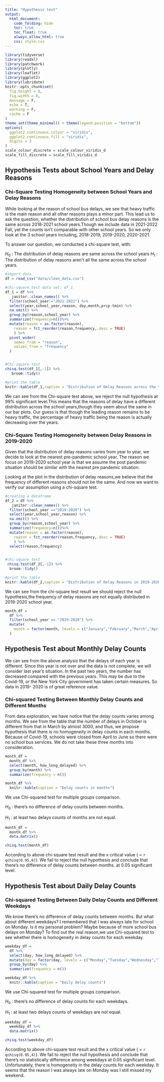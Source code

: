 ```yaml
---
title: "Hypothesis test"
output: 
  html_document:
    code_folding: hide
    toc: true
    toc_float: true
    always_allow_html: true
    css: style.css
---
```


```r
library(tidyverse)
library(readxl)
library(patchwork)
library(plotly)
library(leaflet)
library(ggplot2)
library(lubridate)
knitr::opts_chunk$set(
  fig.height = 6,
  fig.width = 8,
  message = F,
  echo = T,
  warning = F,
  cache = F
)
theme_set(theme_minimal() + theme(legend.position = "bottom"))
options(
  ggplot2.continuous.colour = "viridis",
  ggplot2.continuous.fill = "viridis",
  digits = 3
)
scale_colour_discrete = scale_colour_viridis_d
scale_fill_discrete = scale_fill_viridis_d
```

## Hypothesis Tests about School Years and Delay Reasons

### Chi-Square Testing Homogeneity between School Years and Delay Reasons

While looking at the reason of school bus delays, we see that heavy traffic is the main reason and all other reasons plays a minor part. This lead us to ask the question, whether the distribution of school bus delay reasons is the same across 2018-2021 school years.Though we include data in 2021-2022 Fall, yet the counts isn't comparable with other school years. So we only look at the 3 school years including, 2018-2019, 2019-2020, 2020-2021.

To answer our question, we conducted a chi-square test, with:

$H_0$ : The distribution of delay reasons are same across the school years
$H_1$ : The distribution of delay reasons aren't all the same across the school years.

```r
#import data
df = read_csv("data/clean_data.csv")

#chi-square test data set: df_1
df_1 = df %>% 
   janitor::clean_names() %>% 
  filter(school_year!="2021-2022") %>%
  select(year,school_year,reason, day,month,prcp:tmin) %>% 
  na.omit() %>% 
  group_by(reason,school_year) %>% 
  summarize(frequency=n())%>%
  mutate(reason = as.factor(reason),
    reason = fct_reorder(reason,frequency,.desc = TRUE)
    ) %>% 
  pivot_wider(
    names_from = "reason",
    values_from = "frequency"
  ) 


#Chi-square test
chisq.test(df_1[,-1]) %>% 
   broom::tidy()

#print the table
knitr::kable(df_1,caption = "Distribution of Delay Reasons across the Years")

```

We can see from the Chi-square test above, we reject the null hypothesis at 99% significant level.This means that the reasons of delay have a different distribution across the school years,though they seem about the same in our bar plots. Our guess is that though the leading reason remains to be heavy traffic, the percentage of heavy traffic being the reason is actually decreasing over the years.

### Chi-Square Testing Homogeneity between Delay Reasons in 2019-2020

Given that the distribution of delay reasons varies from year to year, we decide to look at the nearest pre-pandemic school year. The reason we focus on 2019-2020 school year is that we assume the post pandemic situation should be similar with the nearest pre pandemic situation. 

Looking at the plot in the distribution of delay reasons,we believe that the frequency of different reasons should not be the same. And now we want to verify our assumption using a chi-square test.

```r
#creating a dataframe
df_2 = df %>% 
   janitor::clean_names() %>% 
  filter(school_year =="2019-2020") %>%
  select(year,school_year,reason) %>% 
  na.omit() %>% 
  group_by(reason,school_year) %>% 
  summarize(frequency=n())%>%
  mutate(reason = as.factor(reason),
    reason = fct_reorder(reason,frequency,.desc = TRUE)
    ) %>% 
  select(reason,frequency)
  

#chi-square test
 chisq.test(df_2[,-1]) %>% 
  broom::tidy()

#print the table
knitr::kable(df_2,caption = "Distribution of Delay Reasons in 2019-2020")

```
We can see from the chi-square test result we should reject the null hypothesis,the frequency of delay reasons are not equally distributed in 2019-2020 school year.



```r
month_df =
  df %>%
  filter(school_year == "2019-2020") %>%
  mutate(
    month = factor(month, levels = c("January","February","March","April","May","June","September","October","November","December"))
  ) 
```

## Hypothesis Test about Monthly Delay Counts

We can see from the above analysis that the delays of each year is different. Since this year is not over and the data is not complete, we will consider last year's situation. In the past two years, the number has decreased compared with the previous years. This may be due to the Covid-19, or the New York City government has taken certain measures. So data in 2019- 2020 is of great reference value.


### Chi-squared Testing Between Monthly Delay Counts and Different Months

From data exploration, we have notice that the delay counts varies among 
months. We see from the table that the number of delays in October is different from that in March by almost 3000, and thus, we propose hypothesis that there is no homogeneity in delay counts in each months. Because of Covid-19, schools were closed from April to June so there were no school bus services. We do not take these three months into consideration.

```r
month_df =
  month_df %>% 
  select(month, how_long_delayed) %>%
  group_by(month) %>% 
  summarize(frequency = n()) 

month_df %>% 
  knitr::kable(caption = "Delay counts in months")
```

We use Chi-squared test for multiple groups comparison. 

$H_0$ : there's no difference of delay counts between months.

$H_1$ : at least two delays counts of months are not equal.

```r
month_df =
  month_df %>% 
  data.matrix()

chisq.test(month_df)
```

According to above chi-square test result and the x critical value ( = `r qchisq(0.95,6)`). We fail to reject the null hypothesis and conclude that there's no difference of delay counts between months. at 0.05 significant level.

## Hypothesis Test about Daily Delay Counts

### Chi-squared Testing Between Daily Delay Counts and Different Weekdays

We know there's no difference of delay counts between months. But what about different weekdays? I remembered that I was always late for school on Monday. Is it my personal problem? Maybe because of more school bus delays on Monday? To find out the real reason,we use Chi-squared test to see whether there is  homogeneity in delay counts for each weekday.

```r
weekday_df =  
  df %>% 
  select(day, how_long_delayed) %>%
  mutate(day = factor(day, levels = c("Monday","Tuesday","Wednesday","Thursday","Friday"))) %>%
  group_by(day) %>% 
  summarize(frequency = n()) 

weekday_df %>% 
  knitr::kable(caption = "Daily delay counts")
```

We use Chi-squared test for multiple groups comparison. 

$H_0$ : there's no difference of delay counts for each weekdays.

$H_1$ : at least two delays counts of weekdays are not equal.

```r
weekday_df =
  weekday_df %>% 
  data.matrix()

chisq.test(weekday_df)
```

According to above chi-square test result and the x critical value ( = `r qchisq(0.95,4)`). We fail to reject the null hypothesis and conclude that there's no statistically difference among weekdays at 0.05 significant level. Unfortunately, there is homogeneity in the delay counts for each weekday. It seems that the reason I was always late on Monday was I still missed my weekend.









